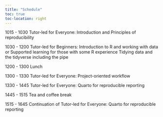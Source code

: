 ```yaml
---
title: "Schedule"
toc: true
toc-location: right
---
```


1015 - 1030 Tutor-led for Everyone: Introduction and Principles of reproducibility

1030 - 1200 Tutor-led for Beginners: Introduction to R and working with data or Supported learning for those with some R experience Tidying data and the tidyverse including the pipe

1200 - 1300 Lunch

1300 - 1330 Tutor-led for Everyone: Project-oriented workflow

1330 - 1445 Tutor-led for Everyone: Quarto for reproducible reporting

1445 - 1515 Tea and coffee break

1515 - 1645 Continuation of Tutor-led for Everyone: Quarto for reproducible reporting